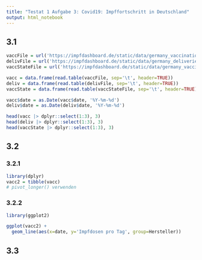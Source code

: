 ```yaml
---
title: "Testat 1 Aufgabe 3: Covid19: Impffortschritt in Deutschland"
output: html_notebook
---
```


## 3.1
```r
vaccFile = url('https://impfdashboard.de/static/data/germany_vaccinations_timeseries_v2.tsv')
delivFile = url('https://impfdashboard.de/static/data/germany_deliveries_timeseries_v2.tsv')
vaccStateFile = url('https://impfdashboard.de/static/data/germany_vaccinations_by_state.tsv')

vacc = data.frame(read.table(vaccFile, sep='\t', header=TRUE))
deliv = data.frame(read.table(delivFile, sep='\t', header=TRUE))
vaccState = data.frame(read.table(vaccStateFile, sep='\t', header=TRUE))
```
```r
vacc$date = as.Date(vacc$date, '%Y-%m-%d')
deliv$date = as.Date(deliv$date, '%Y-%m-%d')

head(vacc |> dplyr::select(1:3), 3)
head(deliv |> dplyr::select(1:3), 3)
head(vaccState |> dplyr::select(1:3), 3)
```
## 3.2
### 3.2.1
```r
library(dplyr)
vacc2 = tibble(vacc)
# pivot_longer() verwenden

```
### 3.2.2
```r
library(ggplot2)

ggplot(vacc2) +
  geom_line(aes(x=date, y='Impfdosen pro Tag', group=Hersteller))

```
## 3.3
```r


```
